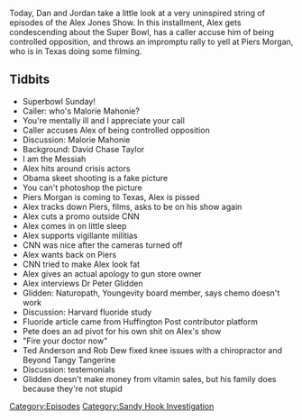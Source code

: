 {{DEFAULTSORT:
    #_EPISODE_0307:February 3-5, 2013
}}{{Episode
    | title             = February 3-5, 2013
    | caption           = Listen to this episode on [https://knowledgefight.libsyn.com/knowledge-fight-february-3-5-2013 Libsyn] [https://open.spotify.com/episode/4LMXz9wZ2qPxVE4Up5P0fC Spotify]
    | episodeNumber     = 307
    | length            = 01:07:34
    | airDate           = June 10, 2019
    | coverageStartDate = February 3, 2013
    | coverageEndDate   = February 5, 2013
    | episodeType       = [[:Category:Sandy Hook Investigation|Sandy Hook Investigation]]
    | appearance        = [[Mallory Mahonie]], [[Molly Maronie]], [[David Chase Taylor]], [[Piers Morgan]], [[Peter Glidden]], [[Rob Dew]], [[Ted Anderson]]
    | previousEpisode   = [[306: June 4-5, 2019]]
    | nextEpisode       = [[308: February 6-8, 2013]]
}}

{{Stub}}

Today, Dan and Jordan take a little look at a very uninspired string of episodes of the Alex Jones Show. In this installment, Alex gets condescending about the Super Bowl, has a caller accuse him of being controlled opposition, and throws an impromptu rally to yell at Piers Morgan, who is in Texas doing some filming.

==Tidbits==

*Superbowl Sunday!
*Caller: who's Malorie Mahonie?
*You're mentally ill and I appreciate your call
*Caller accuses Alex of being controlled opposition
*Discussion: Malorie Mahonie
*Background: David Chase Taylor
*I am the Messiah
*Alex hits around crisis actors
*Obama skeet shooting is a fake picture
*You can't photoshop the picture
*Piers Morgan is coming to Texas, Alex is pissed
*Alex tracks down Piers, films, asks to be on his show again
*Alex cuts a promo outside CNN
*Alex comes in on little sleep
*Alex supports vigillante militias
*CNN was nice after the cameras turned off
*Alex wants back on Piers
*CNN tried to make Alex look fat
*Alex gives an actual apology to gun store owner
*Alex interviews Dr Peter Glidden
*Glidden: Naturopath, Youngevity board member, says chemo doesn't work
*Discussion: Harvard fluoride study
*Fluoride article came from Huffington Post contributor platform
*Pete does an ad pivot for his own shit on Alex's show
*"Fire your doctor now"
*Ted Anderson and Rob Dew fixed knee issues with a chiropractor and Beyond Tangy Tangerine
*Discussion: testemonials
*Glidden doesn't make money from vitamin sales, but his family does because they're not stupid

[[Category:Episodes]]
[[Category:Sandy Hook Investigation]]
